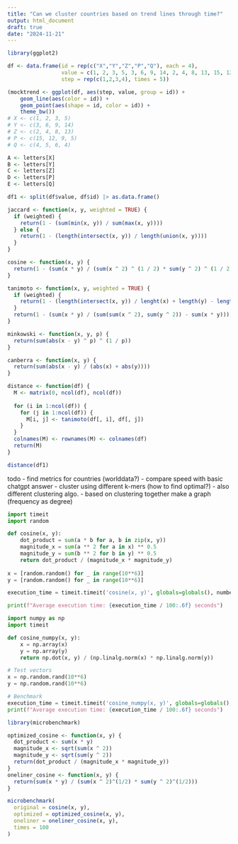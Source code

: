 ```yaml
---
title: "Can we cluster countries based on trend lines through time?"
output: html_document
draft: true
date: "2024-11-21"
---
```


```r
library(ggplot2)

df <- data.frame(id = rep(c("X","Y","Z","P","Q"), each = 4),
                 value = c(1, 2, 3, 5, 3, 6, 9, 14, 2, 4, 8, 13, 15, 12, 9, 5, 4, 5, 6, 4),
                 step = rep(c(1,2,3,4), times = 5))

(mocktrend <- ggplot(df, aes(step, value, group = id)) +
    geom_line(aes(color = id)) +
    geom_point(aes(shape = id, color = id)) +
    theme_bw())
# X <- c(1, 2, 3, 5)
# Y <- c(3, 6, 9, 14)
# Z <- c(2, 4, 8, 13)
# P <- c(15, 12, 9, 5)
# Q <- c(4, 5, 6, 4)
```

```r
A <- letters[X]
B <- letters[Y]
C <- letters[Z]
D <- letters[P]
E <- letters[Q]
```

```r
df1 <- split(df$value, df$id) |> as.data.frame()
```

```r
jaccard <- function(x, y, weighted = TRUE) {
  if (weighted) {
    return(1 - (sum(min(x, y)) / sum(max(x, y))))
  } else {
    return(1 - (length(intersect(x, y)) / length(union(x, y))))
  }
}

cosine <- function(x, y) {
  return(1 - (sum(x * y) / (sum(x ^ 2) ^ (1 / 2) * sum(y ^ 2) ^ (1 / 2))))
}

tanimoto <- function(x, y, weighted = TRUE) {
  if (weighted) {
    return(1 - (length(intersect(x, y)) / lenght(x) + length(y) - length(intersect(x, y))))
  }
  return(1 - (sum(x * y) / (sum(sum(x ^ 2), sum(y ^ 2)) - sum(x * y))))
}

minkowski <- function(x, y, p) {
  return(sum(abs(x - y) ^ p) ^ (1 / p))
}

canberra <- function(x, y) {
  return(sum(abs(x - y) / (abs(x) + abs(y))))
}
```

```r
distance <- function(df) {
  M <- matrix(0, ncol(df), ncol(df))
  
  for (i in 1:ncol(df)) {
    for (j in 1:ncol(df)) {
      M[i, j] <- tanimoto(df[, i], df[, j])
    }
  }
  colnames(M) <- rownames(M) <- colnames(df)
  return(M)
}

distance(df1)
```

todo
- find metrics for countries (worlddata?)
- compare speed with basic chatgpt answer
- cluster using different k-mers (how to find optimal?)
- also different clustering algo.
- based on clustering together make a graph (frequency as degree)

```python
import timeit
import random

def cosine(x, y):
    dot_product = sum(a * b for a, b in zip(x, y))
    magnitude_x = sum(a ** 2 for a in x) ** 0.5
    magnitude_y = sum(b ** 2 for b in y) ** 0.5
    return dot_product / (magnitude_x * magnitude_y)
  
x = [random.random() for _ in range(10**6)]
y = [random.random() for _ in range(10**6)]

execution_time = timeit.timeit('cosine(x, y)', globals=globals(), number=100)

print(f"Average execution time: {execution_time / 100:.6f} seconds")
```

```python
import numpy as np
import timeit

def cosine_numpy(x, y):
    x = np.array(x)
    y = np.array(y)
    return np.dot(x, y) / (np.linalg.norm(x) * np.linalg.norm(y))

# Test vectors
x = np.random.rand(10**6)
y = np.random.rand(10**6)

# Benchmark
execution_time = timeit.timeit('cosine_numpy(x, y)', globals=globals(), number=100)
print(f"Average execution time: {execution_time / 100:.6f} seconds")

```

```r
library(microbenchmark)

optimized_cosine <- function(x, y) {
  dot_product <- sum(x * y)
  magnitude_x <- sqrt(sum(x ^ 2))
  magnitude_y <- sqrt(sum(y ^ 2))
  return(dot_product / (magnitude_x * magnitude_y))
}
oneliner_cosine <- function(x, y) {
  return(sum(x * y) / (sum(x ^ 2)^(1/2) * sum(y ^ 2)^(1/2)))
}

microbenchmark(
  original = cosine(x, y),
  optimized = optimized_cosine(x, y),
  oneliner = oneliner_cosine(x, y),
  times = 100
)
```

